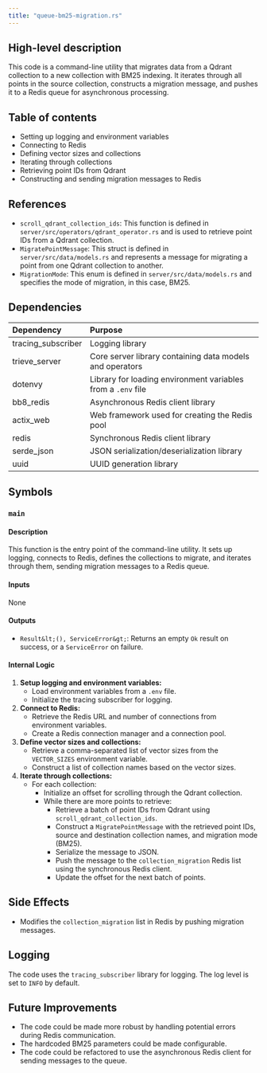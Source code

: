 ```yaml
---
title: "queue-bm25-migration.rs"
---
```


## High-level description
This code is a command-line utility that migrates data from a Qdrant collection to a new collection with BM25 indexing. It iterates through all points in the source collection, constructs a migration message, and pushes it to a Redis queue for asynchronous processing.

## Table of contents
- Setting up logging and environment variables
- Connecting to Redis
- Defining vector sizes and collections
- Iterating through collections
- Retrieving point IDs from Qdrant
- Constructing and sending migration messages to Redis

## References
- `scroll_qdrant_collection_ids`: This function is defined in `server/src/operators/qdrant_operator.rs` and is used to retrieve point IDs from a Qdrant collection.
- `MigratePointMessage`: This struct is defined in `server/src/data/models.rs` and represents a message for migrating a point from one Qdrant collection to another.
- `MigrationMode`: This enum is defined in `server/src/data/models.rs` and specifies the mode of migration, in this case, BM25.

## Dependencies
| Dependency | Purpose |
|:-----------|:--------|
| tracing_subscriber | Logging library |
| trieve_server | Core server library containing data models and operators |
| dotenvy | Library for loading environment variables from a `.env` file |
| bb8_redis | Asynchronous Redis client library |
| actix_web | Web framework used for creating the Redis pool |
| redis | Synchronous Redis client library |
| serde_json | JSON serialization/deserialization library |
| uuid | UUID generation library |

## Symbols
### `main`
#### Description
This function is the entry point of the command-line utility. It sets up logging, connects to Redis, defines the collections to migrate, and iterates through them, sending migration messages to a Redis queue.

#### Inputs
None

#### Outputs
- `Result&lt;(), ServiceError&gt;`: Returns an empty `Ok` result on success, or a `ServiceError` on failure.

#### Internal Logic
1. **Setup logging and environment variables:**
    - Load environment variables from a `.env` file.
    - Initialize the tracing subscriber for logging.
2. **Connect to Redis:**
    - Retrieve the Redis URL and number of connections from environment variables.
    - Create a Redis connection manager and a connection pool.
3. **Define vector sizes and collections:**
    - Retrieve a comma-separated list of vector sizes from the `VECTOR_SIZES` environment variable.
    - Construct a list of collection names based on the vector sizes.
4. **Iterate through collections:**
    - For each collection:
        - Initialize an offset for scrolling through the Qdrant collection.
        - While there are more points to retrieve:
            - Retrieve a batch of point IDs from Qdrant using `scroll_qdrant_collection_ids`.
            - Construct a `MigratePointMessage` with the retrieved point IDs, source and destination collection names, and migration mode (BM25).
            - Serialize the message to JSON.
            - Push the message to the `collection_migration` Redis list using the synchronous Redis client.
            - Update the offset for the next batch of points.

## Side Effects
- Modifies the `collection_migration` list in Redis by pushing migration messages.

## Logging
The code uses the `tracing_subscriber` library for logging. The log level is set to `INFO` by default.

## Future Improvements
- The code could be made more robust by handling potential errors during Redis communication.
- The hardcoded BM25 parameters could be made configurable.
- The code could be refactored to use the asynchronous Redis client for sending messages to the queue.

